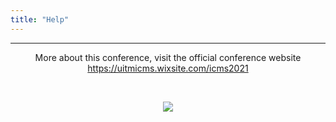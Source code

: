 ```yaml
---
title: "Help"
---
```


<link rel="stylesheet" href="styles.css" type="text/css">

---  

<center>
More about this conference, visit the official conference website  
[https://uitmicms.wixsite.com/icms2021](https://uitmicms.wixsite.com/icms2021)  

<br>

![](images/icms-web.png)
</center>
